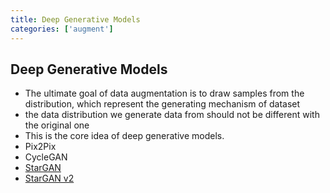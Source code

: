 ```yaml
---
title: Deep Generative Models
categories: ['augment']
---
```



## Deep Generative Models
- The ultimate goal of data augmentation is to draw samples from the distribution, which represent the generating mechanism of dataset 
- the data distribution we generate data from should not be different with the original one 
- This is the core idea of deep generative models. 
- Pix2Pix 
- CycleGAN 
- [StarGAN](StarGAN.qmd)
- [StarGAN v2](StarGAN v2.qmd)



